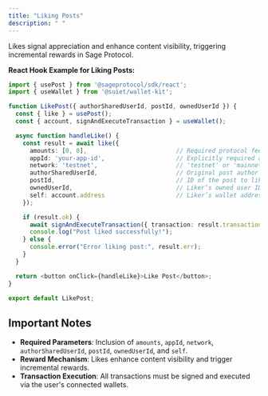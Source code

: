 ```yaml
---
title: "Liking Posts"
description: " "
---
```


Likes signal appreciation and enhance content visibility, triggering incremental rewards in Sage Protocol.

**React Hook Example for Liking Posts:**

```typescript
import { usePost } from '@sageprotocol/sdk/react';
import { useWallet } from '@suiet/wallet-kit';

function LikePost({ authorSharedUserId, postId, ownedUserId }) {
  const { like } = usePost();
  const { account, signAndExecuteTransaction } = useWallet();

  async function handleLike() {
    const result = await like({
      amounts: [0, 0],                         // Required protocol fees
      appId: 'your-app-id',                    // Explicitly required application ID
      network: 'testnet',                      // 'testnet' or 'mainnet'
      authorSharedUserId,                      // Original post author's shared user ID
      postId,                                  // ID of the post to like
      ownedUserId,                             // Liker’s owned user ID
      self: account.address                    // Liker’s wallet address
    });

    if (result.ok) {
      await signAndExecuteTransaction({ transaction: result.transaction });
      console.log("Post liked successfully!");
    } else {
      console.error("Error liking post:", result.err);
    }
  }

  return <button onClick={handleLike}>Like Post</button>;
}

export default LikePost;
```

## Important Notes

- **Required Parameters**: Inclusion of `amounts`, `appId`, `network`, `authorSharedUserId`, `postId`, `ownedUserId`, and `self`.
- **Reward Mechanism**: Likes enhance content visibility and trigger incremental rewards.
- **Transaction Execution**: All transactions must be signed and executed via the user's connected wallets.